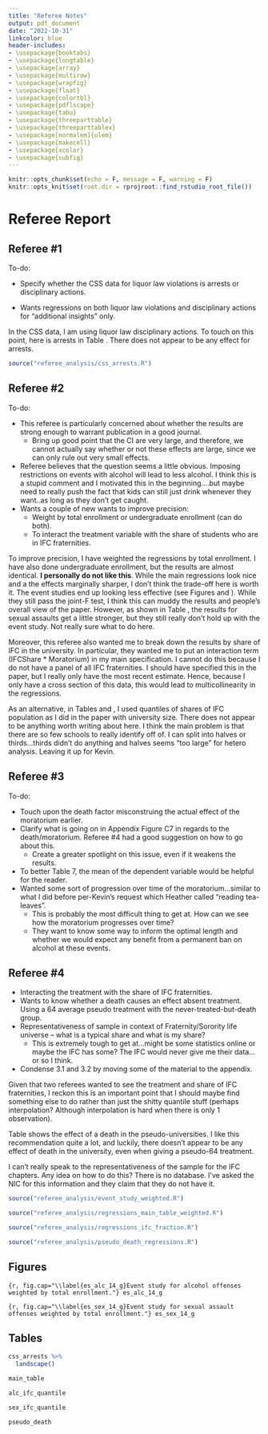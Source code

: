 ```yaml
---
title: "Referee Notes"
output: pdf_document
date: "2022-10-31"
linkcolor: blue
header-includes:
- \usepackage{booktabs}
- \usepackage{longtable}
- \usepackage{array}
- \usepackage{multirow}
- \usepackage{wrapfig}
- \usepackage{float}
- \usepackage{colortbl}
- \usepackage{pdflscape}
- \usepackage{tabu}
- \usepackage{threeparttable}
- \usepackage{threeparttablex}
- \usepackage[normalem]{ulem}
- \usepackage{makecell}
- \usepackage{xcolor}
- \usepackage{subfig}
---
```


```r
knitr::opts_chunk$set(echo = F, message = F, warning = F)
knitr::opts_knit$set(root.dir = rprojroot::find_rstudio_root_file())
```

# Referee Report

## Referee #1


To-do:

*	Specify whether the CSS data for liquor law violations is arrests or disciplinary actions.

*	Wants regressions on both liquor law violations and disciplinary actions for “additional insights” only. 

In the CSS data, I am using liquor law disciplinary actions. To touch on this point, here is arrests in Table \ref{css_arrests}. There does not appear to be any effect for arrests.


```r
source("referee_analysis/css_arrests.R")
```


## Referee #2

To-do:

*	This referee is particularly concerned about whether the results are strong enough to warrant publication in a good journal.
    + Bring up good point that the CI are very large, and therefore, we cannot actually say whether or not these effects are large, since we can only rule out very small effects.
* Referee believes that the question seems a little obvious. Imposing restrictions on events with alcohol will lead to less alcohol. I think this is a stupid comment and I motivated this in the beginning….but maybe need to really push the fact that kids can still just drink whenever they want..as long as they don’t get caught. 
*	Wants a couple of new wants to improve precision:
    + Weight by total enrollment or undergraduate enrollment (can do both).
    + To interact the treatment variable with the share of students who are in IFC fraternities. 
    
    
To improve precision, I have weighted the regressions by total enrollment. I have also done undergraduate enrollment, but the results are almost identical. **I personally do not like this**. While the main regressions look nice and a the effects marginally sharper, I don't think the trade-off here is worth it. The event studies end up looking less effective (see Figures \ref{es_alc_14_g} and \ref{es_sex_14_g}). While they still pass the joint-F test, I think this can muddy the results and people's overall view of the paper. However, as shown in Table \ref{main_table}, the results for sexual assaults get a little stronger, but they still really don't hold up with the event study. Not really sure what to do here. 

Moreover, this referee also wanted me to break down the results by share of IFC in the university. In particular, they wanted me to put an interaction term (IFCShare * Moratorium) in my main specification. I cannot do this because I do not have a panel of all IFC fraternities. I should have specified this in the paper, but I really only have the most recent estimate. Hence, because I only have a cross section of this data, this would lead to multicollinearity in the regressions. 

As an alternative, in Tables \ref{alc_ifc_quantile} and \ref{sex_ifc_quantile}, I used quantiles of shares of IFC population as I did in the paper with university size. There does not appear to be anything worth writing about here. I think the main problem is that there are so few schools to really identify off of. I can split into halves or thirds...thirds didn't do anything and halves seems "too large" for hetero analysis. Leaving it up for Kevin.

## Referee #3

To-do:

*	Touch upon the death factor misconstruing the actual effect of the moratorium earlier.
*	Clarify what is going on in Appendix Figure C7 in regards to the death/moratorium. Referee #4 had a good suggestion on how to go about this.
    + Create a greater spotlight on this issue, even if it weakens the results.
*	To better Table 7, the mean of the dependent variable would be helpful for the reader. 
*	Wanted some sort of progression over time of the moratorium…similar to what I did before per-Kevin’s request which Heather called “reading tea-leaves”.
    +	This is probably the most difficult thing to get at. How can we see how the moratorium progresses over time?
    +	They want to know some way to inform the optimal length and whether we would expect any benefit from a permanent ban on alcohol at these events.



## Referee #4

*	Interacting the treatment with the share of IFC fraternities.
*	Wants to know whether a death causes an effect absent treatment. Using a 64 average pseudo treatment with the never-treated-but-death group. 
*	Representativeness of sample in context of Fraternity/Sorority life universe – what is a typical share and what is my share?
    +	This is extremely tough to get at…might be some statistics online or maybe the IFC has some? The IFC would never give me their data…or so I think.
*	Condense 3.1 and 3.2 by moving some of the material to the appendix.

Given that two referees wanted to see the treatment and share of IFC fraternities, I reckon this is an important point that I should maybe find something else to do rather than just the shitty quantile stuff (perhaps interpolation? Although interpolation is hard when there is only 1 observation).

Table \ref{pseudo_death} shows the effect of a death in the pseudo-universities. I like this recommendation quite a lot, and luckily, there doesn't appear to be any effect of death in the university, even when giving a pseudo-64 treatment.

I can't really speak to the representativeness of the sample for the IFC chapters. Any idea on how to do this? There is no database. I've asked the NIC for this information and they claim that they do not have it. 

```r
source("referee_analysis/event_study_weighted.R")
```

```r
source("referee_analysis/regressions_main_table_weighted.R")
```

```r
source("referee_analysis/regressions_ifc_fraction.R")
```

```r
source("referee_analysis/pseudo_death_regressions.R")
```


\newpage

## Figures

```{r, fig.cap="\\label{es_alc_14_g}Event study for alcohol offenses weighted by total enrollment."}
es_alc_14_g
```

```{r, fig.cap="\\label{es_sex_14_g}Event study for sexual assault offenses weighted by total enrollment."}
es_sex_14_g
```


## Tables

```r
css_arrests %>% 
  landscape()
```

```r
main_table
```

```r
alc_ifc_quantile
```

```r
sex_ifc_quantile
```

```r
pseudo_death
```

